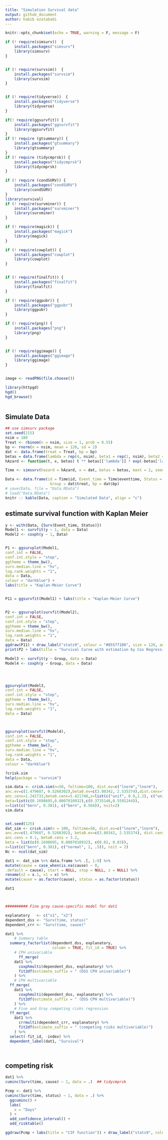 ```yaml
---
title: "Simulation Survival data"
output: github_document
author: habib ezatabadi
---
```


```r
knitr::opts_chunk$set(echo = TRUE, warning = F, message = F)
```



```r
if (! require(simsurv))  {
    install.packages("simsurv")
    library(simsurv)
}


if (! require(survsim))  {
    install.packages("survsim")
    library(survsim)
}


if (! require(tidyverse))  {
    install.packages("tidyverse")
    library(tidyverse)
}

if(! require(ggsurvfit)) {
    install.packages("ggsurvfit")
    library(ggsurvfit)
}
if (! require (gtsummary)) {
    install.packages("gtsummary")
    library(gtsummary)
}
if (! require (tidycmprsk)) {
    install.packages("tidycmprsk")
    library(tidycmprsk)
}

if (! require (condSURV)) {
    install.packages("condSURV")
    library(condSURV)
}
library(survival)
if (! require(survminer)) {
    install.packages("survminer")
    library(survminer)
}

if (! require(magick)) {
    install.packages("magick")
    library(magick)
}

if (! require(cowplot)) {
    install.packages("cowplot")
    library(cowplot)
}


if (! require(finalfit)) {
    install.packages("finalfit")
    library(finalfit)
}

if (! require(ggpubr)) {
    install.packages("ggpubr")
    library(ggpubr)
}

if (! require(png)) {
    install.packages("png")
    library(png)
}


if (! require(ggimage)) {
    install.packages("ggimage")
    library(ggimage)
}


image <- readPNG(file.choose())   
```

```r
library(httpgd)
hgd()
hgd_browse()

```



```r

```
## Simulate Data

```r

## use simsurv package
set.seed(215)
nsim = 100
Treat <- rbinom(n = nsim, size = 1, prob = 0.55)
bp <- rnorm(n = nsim, mean = 120, sd = 2)
dat <- data.frame(treat = Treat, bp = bp)
betas = data.frame(lambda = rep(4, nsim), beta1 = rep(2, nsim), beta2 = rep(-3, nsim))
hAzard <- function(t, x, betas) t ** betas[['lambda']] * exp(-betas['lambda'] * t ** betas[['lambda']] * (betas[['beta1']] * x[['treat']] + betas[['beta2']]*x[['bp']]))

Time <- simsurv(hazard = hAzard, x = dat, betas = betas, maxt = 2, seed = 215)

Data <- data.frame(id = Time$id, Event_time = Time$eventtime, Status = Time$status, 
                    Group = dat$treat, bp = dat$bp)
# save(Data, file = "Data.RData")
# load("Data.RData")
knitr :: kable(Data, caption = "Simulated Data", align = "c")
```


## estimate survival function with Kaplan Meier 
```r
y <- with(Data, {Surv(Event_time, Status)})
Model1 <- survfit(y ~ 1, data = Data)
Model2 <- coxph(y ~ 1, Data)


P1 <- ggsurvplot(Model1, 
conf.int = FALSE, 
conf.int.style = "step",
ggtheme = theme_bw(), 
surv.median.line = "hv", 
log.rank.weights = "1", 
data = Data,
colour = "darkblue") + 
labs(title = "Kaplan-Meier Curve")


P11 = ggsurvfit(Model1) + labs(title = "Kaplan-Meier Curve")


P2 <- ggsurvplot(survfit(Model2), 
conf.int = FALSE, 
conf.int.style = "step",
ggtheme = theme_bw(), 
surv.median.line = "hv", 
log.rank.weights = "1", 
data = Data) 
ggdraw(P11) + draw_label("stats9", colour = "#8557f180", size = 120, angle = 45, alpha = 0.3)
print(P2 + labs(title = "Survival Curve with estimation by Cox Regression"))
```

```r
Model3 <- survfit(y ~ Group, data = Data)
Model4 <- coxph(y ~ Group, data = Data)




ggsurvplot(Model3, 
conf.int = FALSE, 
conf.int.style = "step",
ggtheme = theme_bw(), 
surv.median.line = "hv", 
log.rank.weights = "1", 
data = Data)



ggsurvplot(survfit(Model4), 
conf.int = FALSE, 
conf.int.style = "step",
ggtheme = theme_bw(), 
surv.median.line = "hv", 
log.rank.weights = "1", 
data = Data,
colour = "darkblue")
```
```r
?crisk.sim
help(package = "survsim")

sim.data <- crisk.sim(n=50, foltime=100, dist.ev=c("lnorm","lnorm"),
anc.ev=c(1.479687, 0.5268302),beta0.ev=c(3.80342, 2.535374),dist.cens="lnorm",
anc.cens=1.242733,beta0.cens=5.421748,z=list(c("unif", 0.8,1.2), c("unif", 0.9, 1.5)), 
beta=list(c(0.1698695,0.0007010932),c(0.3735146,0.5591244)), 
x=list(c("bern", 0.381), c("bern", 0.564)), nsit=2)
sim.data


set.seed(125)
dat_sim <- crisk.sim(n = 100, foltime=50, dist.ev=c("lnorm","lnorm"),
anc.ev=c(1.479687, 0.5268302), beta0.ev=c(3.80342, 2.535374), dist.cens = "lnorm",
anc.cens = 0.1, beta0.cens = 3.2,  
beta = list(c(0.1698695, 0.0007010932), c(0.02, 0.03)), 
x=list(c("bern", 0.381), c("normal", 2, .5)), nsit = 2)
Nc <- ncol(dat_sim)

dat1 <- dat_sim %>% data.frame %>% .[, 1:9] %>%
mutate(cause = case_when(is.na(cause) ~ 0, 
.default = cause), start = NULL, stop = NULL, z = NULL) %>% 
rename(x2 = x.1, x1 = x) %>%
mutate(cause = as.factor(cause), status = as.factor(status)) 

dat1



########## Fine gray cause-specific model for dat1

explanatory   <- c("x1", "x2")
dependent_dss <- "Surv(time, status)"
dependent_crr <- "Surv(time, cause)"

dat1 %>%
    # Summary table
  summary_factorlist(dependent_dss, explanatory, 
                     column = TRUE, fit_id = TRUE) %>%
    # CPH univariable
      ff_merge(
    dat1 %>%
      coxphmulti(dependent_dss, explanatory) %>%
      fit2df(estimate_suffix = " (DSS CPH univariable)")
    ) %>%
    # CPH multivariable
  ff_merge(
    dat1 %>%
      coxphmulti(dependent_dss, explanatory) %>%
      fit2df(estimate_suffix = " (DSS CPH multivariable)")
    ) %>%
    # Fine and Gray competing risks regression
  ff_merge(
    dat1 %>%
      crrmulti(dependent_crr, explanatory) %>%
      fit2df(estimate_suffix = " (competing risks multivariable)")
    ) %>%
  select(-fit_id, -index) %>%
  dependent_label(dat1, "Survival")




```


## competing risk 


```r
dat1 %>%
cuminc(Surv(time, cause) ~ 1, data = .)  ## tidycmprsk

Pcmp <- dat1 %>% 
cuminc(Surv(time, status) ~ 1, data = .) %>% 
  ggcuminc() + 
  labs(
    x = "Days"
  ) + 
  add_confidence_interval() +
  add_risktable()

ggdraw(Pcmp + labs(title = "CIF function")) + draw_label("stats9", colour = "#8557f180", size = 120, angle = 45, alpha = 0.3) 
```


```r


```